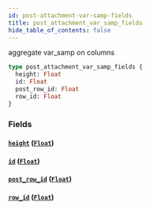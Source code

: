 ```yaml
---
id: post-attachment-var-samp-fields
title: post_attachment_var_samp_fields
hide_table_of_contents: false
---
```


aggregate var_samp on columns

```graphql
type post_attachment_var_samp_fields {
  height: Float
  id: Float
  post_row_id: Float
  row_id: Float
}
```

### Fields

#### [`height`](#) ([`Float`](/07-graphql/scalars/float))

#### [`id`](#) ([`Float`](/07-graphql/scalars/float))

#### [`post_row_id`](#) ([`Float`](/07-graphql/scalars/float))

#### [`row_id`](#) ([`Float`](/07-graphql/scalars/float))
